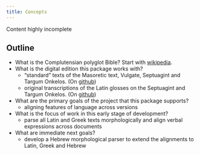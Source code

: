 ```yaml
---
title: Concepts
---
```



::: {.callout-caution}
Content highly incomplete
:::

## Outline

- What is the Complutensian polyglot Bible? Start with [wikipedia](https://en.wikipedia.org/wiki/Complutensian_Polyglot_Bible).
- What is the digital edition this package works with?
    - "standard" texts of the Masoretic text, Vulgate, Septuagint and Targum Onkelos.  (On [github](https://github.com/neelsmith/compnov))
    - original transcriptions of the Latin glosses on the Septuagint and Targum Onkelos. (On [github](https://github.com/neelsmith/complutensian-texts))
- What are the primary goals of the project that this package supports?
    - aligning features of language across versions
- What is the focus of work in this early stage of development?
    - parse all Latin and Greek texts morphologically and align verbal expressions across documents
- What are immediate next goals?
    - develop a Hebrew morphological parser to extend the alignments to Latin, Greek and Hebrew    

